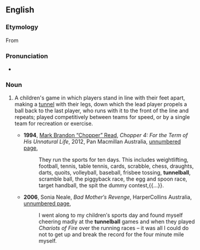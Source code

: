 ==English==

===Etymology===
From {{compound|en|tunnel|ball}}

===Pronunciation===
* {{audio|en|en-au-tunnelball.ogg|Audio (AU)}}

===Noun===
{{en-noun|-}}
# {{lb|en|UK|Australia|games}} A children's game in which players stand in line with their feet apart, making a [[tunnel]] with their legs, down which the lead player propels a ball back to the last player, who runs with it to the front of the line and repeats; played competitively between teams for speed, or by a single team for recreation or exercise.
#* '''1994''', [[w:Chopper Read|Mark Brandon “Chopper” Read]], ''Chopper 4: For the Term of His Unnatural Life'', 2012, Pan Macmillan Australia, [http://books.google.com.au/books?id=eqBLBu3qpMAC&pg=PT44&dq=%22tunnelball%22+-intitle:%22%22+-inauthor:%22%22&hl=en&sa=X&ei=yLufUMb0CMijiAecioFo&redir_esc=y#v=onepage&q&f=false unnumbered page],
#*: They run the sports for ten days. This includes weightlifting, football, tennis, table tennis, cards, scrabble, chess, draughts, darts, quoits, volleyball, baseball, frisbee tossing, '''tunnelball''', scramble ball, the piggyback race, the egg and spoon race, target handball, the spit the dummy contest,{{...}}.
#* '''2006''', Sonia Neale, ''Bad Mother′s Revenge'', HarperCollins Australia, [http://books.google.com.au/books?id=B2o2-zzJliYC&pg=PT127&dq=%22tunnelball%22+-intitle:%22%22+-inauthor:%22%22&hl=en&sa=X&ei=yLufUMb0CMijiAecioFo&redir_esc=y#v=onepage&q&f=false unnumbered page],
#*: I went along to my children′s sports day and found myself cheering madly at the '''tunnelball''' games and when they played ''Chariots of Fire'' over the running races – it was all I could do not to get up and break the record for the four minute mile myself.